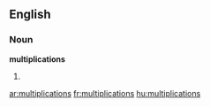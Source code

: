 ==English==

===Noun===
'''multiplications'''

# {{plural of|[[multiplication]]}}

[[ar:multiplications]]
[[fr:multiplications]]
[[hu:multiplications]]